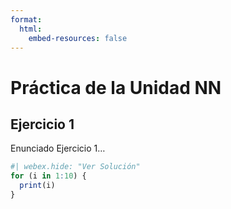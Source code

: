 ```yaml
---
format:
  html:
    embed-resources: false
---
```


```{=latex}
\thispagestyle{primerapagina}
```

# Práctica de la Unidad NN

## Ejercicio 1

Enunciado Ejercicio 1...

```r
#| webex.hide: "Ver Solución"
for (i in 1:10) {
  print(i)
}
```
